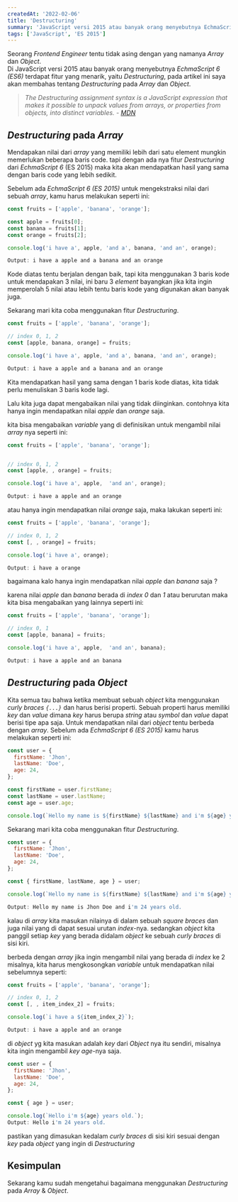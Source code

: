 ```yaml
---
createdAt: '2022-02-06'
title: 'Destructuring'
summary: 'JavaScript versi 2015 atau banyak orang menyebutnya EchmaScript 6 (ES6) terdapat fitur yang menarik, yaitu Destructuring'
tags: ['JavaScript', 'ES 2015']
---
```


Seorang _Frontend Engineer_ tentu tidak asing dengan yang namanya _Array_ dan _Object_. <br/>
Di JavaScript versi 2015 atau banyak orang menyebutnya _EchmaScript 6 (ES6)_ terdapat fitur yang menarik, yaitu _Destructuring_,
pada artikel ini saya akan membahas tentang _Destructuring_ pada _Array_ dan _Object_.

> _The Destructuring assignment syntax is a JavaScript expression that makes it possible to unpack values from arrays, or properties from objects, into distinct variables. - [MDN](https://developer.mozilla.org/en-US/docs/Web/JavaScript/Reference/Operators/Destructuring_assignment)_

## _Destructuring_ pada _Array_

Mendapakan nilai dari _array_ yang memiliki lebih dari satu element mungkin memerlukan beberapa baris code.
tapi dengan ada nya fitur _Destructuring_ dari _EchmaScript 6_ (ES 2015) maka kita akan mendapatkan hasil yang sama dengan baris code yang lebih sedikit.

Sebelum ada _EchmaScript 6 (ES 2015)_ untuk mengekstraksi nilai dari sebuah _array_, kamu harus melakukan seperti ini:

```js
const fruits = ['apple', 'banana', 'orange'];

const apple = fruits[0];
const banana = fruits[1];
const orange = fruits[2];

console.log('i have a', apple, 'and a', banana, 'and an', orange);

Output: i have a apple and a banana and an orange
```

Kode diatas tentu berjalan dengan baik, tapi kita menggunakan 3 baris kode untuk mendapakan 3 nilai,
ini baru 3 _element_ bayangkan jika kita ingin memperolah 5 nilai atau lebih tentu baris kode yang digunakan akan banyak juga.

Sekarang mari kita coba menggunakan fitur _Destructuring_.

```js
const fruits = ['apple', 'banana', 'orange'];

// index 0, 1, 2
const [apple, banana, orange] = fruits;

console.log('i have a', apple, 'and a', banana, 'and an', orange);

Output: i have a apple and a banana and an orange
```

Kita mendapatkan hasil yang sama dengan 1 baris kode diatas, kita tidak perlu menuliskan 3 baris kode lagi.

Lalu kita juga dapat mengabaikan nilai yang tidak diinginkan. contohnya kita hanya ingin mendapatkan nilai _apple_ dan _orange_ saja.

kita bisa mengabaikan _variable_ yang di definisikan untuk mengambil nilai _array_ nya seperti ini:

```js
const fruits = ['apple', 'banana', 'orange'];


// index 0, 1, 2
const [apple, , orange] = fruits;

console.log('i have a', apple,  'and an', orange);

Output: i have a apple and an orange
```

atau hanya ingin mendapatkan nilai _orange_ saja, maka lakukan seperti ini:

```js
const fruits = ['apple', 'banana', 'orange'];

// index 0, 1, 2
const [, , orange] = fruits;

console.log('i have a', orange);

Output: i have a orange
```

bagaimana kalo hanya ingin mendapatkan nilai _apple_ dan _banana_ saja ?

karena nilai _apple_ dan _banana_ berada di _index_ _0_ dan _1_ atau berurutan maka kita bisa mengabaikan yang lainnya seperti ini:

```js
const fruits = ['apple', 'banana', 'orange'];

// index 0, 1
const [apple, banana] = fruits;

console.log('i have a', apple,  'and an', banana);

Output: i have a apple and an banana
```

## _Destructuring_ pada _Object_

Kita semua tau bahwa ketika membuat sebuah _object_ kita menggunakan _curly braces `{...}`_ dan harus berisi properti.
Sebuah properti harus memiliki _key_ dan _value_ dimana _key_ harus berupa _string_ atau _symbol_ dan _value_ dapat berisi tipe apa saja.
Untuk mendapatkan nilai dari _object_ tentu berbeda dengan _array_. Sebelum ada _EchmaScript 6 (ES 2015)_ kamu harus melakukan seperti ini:

```js
const user = {
  firstName: 'Jhon',
  lastName: 'Doe',
  age: 24,
};

const firstName = user.firstName;
const lastName = user.lastName;
const age = user.age;

console.log(`Hello my name is ${firstName} ${lastName} and i'm ${age} years old.`);
```

Sekarang mari kita coba menggunakan fitur _Destructuring_.

```js
const user = {
  firstName: 'Jhon',
  lastName: 'Doe',
  age: 24,
};

const { firstName, lastName, age } = user;

console.log(`Hello my name is ${firstName} ${lastName} and i'm ${age} years old.`);

Output: Hello my name is Jhon Doe and i'm 24 years old.
```

kalau di _array_ kita masukan nilainya di dalam sebuah _square braces_ dan juga nilai yang di dapat sesuai urutan _index_-nya.
sedangkan _object_ kita panggil setiap _key_ yang berada didalam _object_ ke sebuah _curly braces_ di sisi kiri.

berbeda dengan _array_ jika ingin mengambil nilai yang berada di _index_ ke 2 misalnya, kita harus mengkosongkan _variable_ untuk mendapatkan nilai sebelumnya seperti:

```js
const fruits = ['apple', 'banana', 'orange'];

// index 0, 1, 2
const [, , item_index_2] = fruits;

console.log(`i have a ${item_index_2}`);

Output: i have a apple and an orange
```

di _object_ yg kita masukan adalah _key_ dari _Object_ nya itu sendiri, misalnya kita ingin mengambil _key_ _age_-nya saja.

```js
const user = {
  firstName: 'Jhon',
  lastName: 'Doe',
  age: 24,
};

const { age } = user;

console.log(`Hello i'm ${age} years old.`);
Output: Hello i'm 24 years old.
```

pastikan yang dimasukan kedalam _curly braces_ di sisi kiri sesuai dengan _key_ pada _object_ yang ingin di _Destructuring_

## Kesimpulan

Sekarang kamu sudah mengetahui bagaimana menggunakan _Destructuring_ pada _Array_ & _Object_.<br/>
